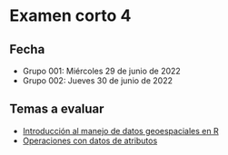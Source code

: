 # Examen corto 4 {-}

## Fecha {-}
- Grupo 001: Miércoles 29 de junio de 2022  
- Grupo 002: Jueves 30 de junio de 2022

## Temas a evaluar {-}
- [Introducción al manejo de datos geoespaciales en R](https://gf0604-procesamientodatosgeograficos.github.io/2022-i/introducci%C3%B3n-al-manejo-de-datos-geoespaciales-en-r.html)  
- [Operaciones con datos de atributos](https://gf0604-procesamientodatosgeograficos.github.io/2022-i/operaciones-con-datos-de-atributos.html)